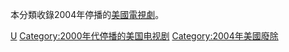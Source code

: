 本分類收錄2004年停播的[[美國|美國]][[電視劇|電視劇]]。

{{year by category
|m=2
|c=0
|d=0
|y=4
|cat=停播的美國電視剧
|sortkey=美國電視
|parent=各年停播的美國電視劇
|subcat=2004年美國電視
}}

[[Category:2004年停播的電視劇|U]]
[[Category:2000年代停播的美国电视剧|Category:2000年代停播的美国电视剧]]
[[Category:2004年美國廢除|Category:2004年美國廢除]]